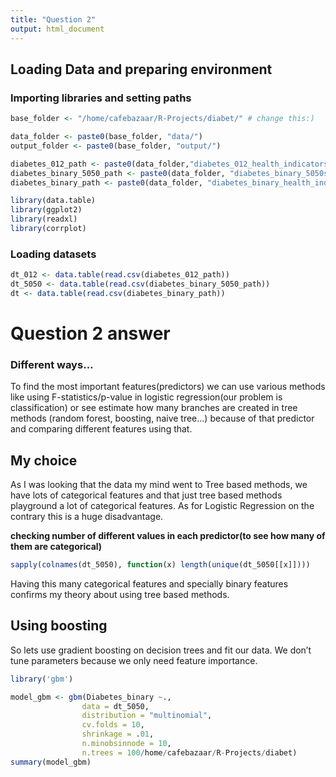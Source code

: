 ```yaml
---
title: "Question 2"
output: html_document
---
```

## Loading Data and preparing environment

### Importing libraries and setting paths
```r
base_folder <- "/home/cafebazaar/R-Projects/diabet/" # change this:)

data_folder <- paste0(base_folder, "data/")
output_folder <- paste0(base_folder, "output/")

diabetes_012_path <- paste0(data_folder,"diabetes_012_health_indicators_BRFSS2015.csv")
diabetes_binary_5050_path <- paste0(data_folder, "diabetes_binary_5050split_health_indicators_BRFSS2015.csv")
diabetes_binary_path <- paste0(data_folder, "diabetes_binary_health_indicators_BRFSS2015.csv")

library(data.table)
library(ggplot2)
library(readxl)
library(corrplot)
```
### Loading datasets
```r
dt_012 <- data.table(read.csv(diabetes_012_path))
dt_5050 <- data.table(read.csv(diabetes_binary_5050_path))
dt <- data.table(read.csv(diabetes_binary_path))
```

# Question 2 answer

### Different ways...
To find the most important features(predictors) we can use various methods like using F-statistics/p-value in logistic regression(our problem is classification) or see estimate how many branches are created in tree methods (random forest, boosting, naive tree...) because of that predictor and comparing different features using that.

## My choice

As I was looking that the data my mind went to Tree based methods, we have lots of categorical features and that just tree based methods playground a lot of categorical features. As for Logistic Regression on the contrary this is a huge disadvantage.


**checking number of different values in each predictor(to see how many of them are categorical)**
```r
sapply(colnames(dt_5050), function(x) length(unique(dt_5050[[x]])))
```
Having this many categorical features and specially binary features confirms my theory about using tree based methods.

## Using boosting

So lets use gradient boosting on decision trees and fit our data.
We don't tune parameters because we only need feature importance.

[//]: # (```{r})

[//]: # (binary_columns <- c&#40;"HighBP"&#41;)

[//]: # (for &#40;column_name in categorical_columns&#41; {)

[//]: # (  dt_5050 <- dt_5050[, &#40;column_name&#41; := as.factor&#40;get&#40;column_name&#41;&#41;])

[//]: # (})

[//]: # (```)
```r
library('gbm')

model_gbm <- gbm(Diabetes_binary ~.,
                data = dt_5050,
                distribution = "multinomial",
                cv.folds = 10,
                shrinkage = .01,
                n.minobsinnode = 10,
                n.trees = 100/home/cafebazaar/R-Projects/diabet)
summary(model_gbm)


```

